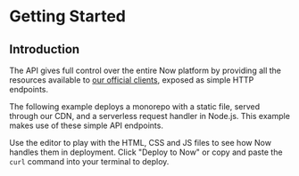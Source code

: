 
# Getting Started

## Introduction

The <Now color="#000" /> API gives full control over the entire Now platform by providing all the resources available to [our official clients](/download), exposed as simple HTTP endpoints.

The following example deploys a monorepo with a static file, served through our CDN, and a serverless request handler in Node.js. This example makes use of these simple API endpoints.

Use the editor to play with the HTML, CSS and JS files to see how Now handles them in deployment. Click "Deploy to Now" or copy and paste the `curl` command into your terminal to deploy.

<Introduction />
